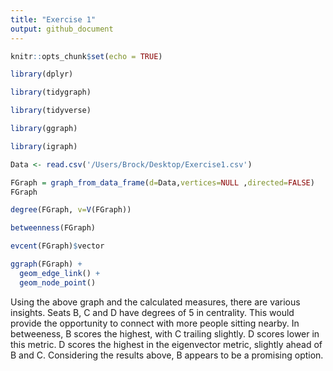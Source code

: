 ---
title: "Exercise 1"
output: github_document
---

```{r setup, include=TRUE}
knitr::opts_chunk$set(echo = TRUE)
```


```{r eval=TRUE}
library(dplyr)
```


```{r eval=TRUE}
library(tidygraph)
```


```{r eval=TRUE}
library(tidyverse)
```

```{r eval=TRUE}
library(ggraph)
```

```{r eval=TRUE}
library(igraph)
```

```{r eval=TRUE}
Data <- read.csv('/Users/Brock/Desktop/Exercise1.csv')

```

```{r eval=TRUE}
FGraph = graph_from_data_frame(d=Data,vertices=NULL ,directed=FALSE)
FGraph
```

```{r eval=TRUE}
degree(FGraph, v=V(FGraph))
```

```{r eval=TRUE}
betweenness(FGraph)
```

```{r eval=TRUE}
evcent(FGraph)$vector
```

```{r eval=TRUE}
ggraph(FGraph) +
  geom_edge_link() +
  geom_node_point()
```

Using the above graph and the calculated measures, there are various insights.
Seats B, C and D have degrees of 5 in centrality. This would provide the opportunity to connect with more people sitting nearby.
In betweeness, B scores the highest, with C trailing slightly. D scores lower in this metric.
D scores the highest in the eigenvector metric, slightly ahead of B and C.
Considering the results above, B appears to be a promising option.
